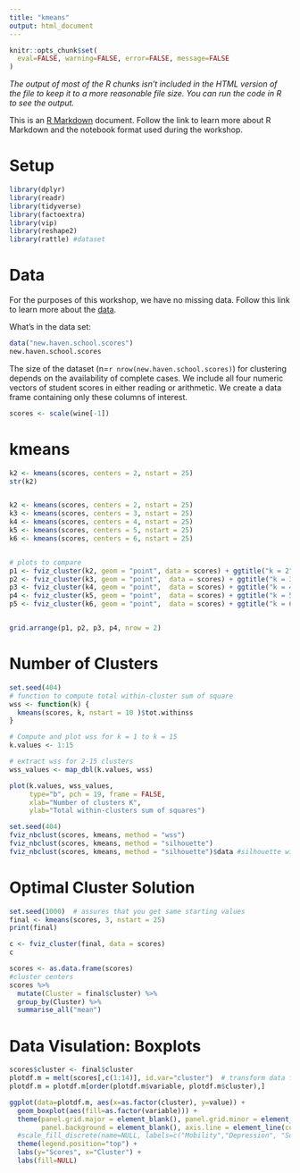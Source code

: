 ```yaml
---
title: "kmeans"
output: html_document
---
```

```r
knitr::opts_chunk$set(
  eval=FALSE, warning=FALSE, error=FALSE, message=FALSE
)
```

*The output of most of the R chunks isn't included in the HTML version of the file to keep it to a more reasonable file size.  You can run the code in R to see the output.*

This is an [R Markdown](https://rmarkdown.rstudio.com/) document. Follow the link to learn more about R Markdown and the notebook format used during the workshop.

# Setup

```r
library(dplyr)
library(readr)
library(tidyverse)
library(factoextra)
library(vip)
library(reshape2)
library(rattle) #dataset
```

# Data

For the purposes of this workshop, we have no missing data. Follow this link to learn more about the [data](https://cran.r-project.org/web/packages/cluster.datasets/cluster.datasets.pdf).

What's in the data set:

```r
data("new.haven.school.scores")
new.haven.school.scores
```

The size of the dataset (n=`r nrow(new.haven.school.scores)`) for clustering depends on the availability of complete cases. We include all four numeric vectors of student scores in either reading or arithmetic. We create a data frame containing only these columns of interest. 

```r
scores <- scale(wine[-1])
```

# kmeans

```r
k2 <- kmeans(scores, centers = 2, nstart = 25)
str(k2)


k2 <- kmeans(scores, centers = 2, nstart = 25)
k3 <- kmeans(scores, centers = 3, nstart = 25)
k4 <- kmeans(scores, centers = 4, nstart = 25)
k5 <- kmeans(scores, centers = 5, nstart = 25)
k6 <- kmeans(scores, centers = 6, nstart = 25)


# plots to compare
p1 <- fviz_cluster(k2, geom = "point", data = scores) + ggtitle("k = 2")
p2 <- fviz_cluster(k3, geom = "point",  data = scores) + ggtitle("k = 3")
p3 <- fviz_cluster(k4, geom = "point",  data = scores) + ggtitle("k = 4")
p4 <- fviz_cluster(k5, geom = "point",  data = scores) + ggtitle("k = 5")
p5 <- fviz_cluster(k6, geom = "point",  data = scores) + ggtitle("k = 6")


grid.arrange(p1, p2, p3, p4, nrow = 2)
```

# Number of Clusters
```r
set.seed(404)
# function to compute total within-cluster sum of square 
wss <- function(k) {
  kmeans(scores, k, nstart = 10 )$tot.withinss
}

# Compute and plot wss for k = 1 to k = 15
k.values <- 1:15

# extract wss for 2-15 clusters
wss_values <- map_dbl(k.values, wss)

plot(k.values, wss_values,
     type="b", pch = 19, frame = FALSE, 
     xlab="Number of clusters K",
     ylab="Total within-clusters sum of squares")

set.seed(404)
fviz_nbclust(scores, kmeans, method = "wss")
fviz_nbclust(scores, kmeans, method = "silhouette")
fviz_nbclust(scores, kmeans, method = "silhouette")$data #silhouette widths 
```

# Optimal Cluster Solution
```r
set.seed(1000)  # assures that you get same starting values
final <- kmeans(scores, 3, nstart = 25)
print(final)

c <- fviz_cluster(final, data = scores)
c

scores <- as.data.frame(scores)
#cluster centers 
scores %>%
  mutate(Cluster = final$cluster) %>%
  group_by(Cluster) %>%
  summarise_all("mean")
```


# Data Visulation: Boxplots 

```r
scores$cluster <- final$cluster
plotdf.m = melt(scores[,c(1:14)], id.var="cluster")  # transform data for plot
plotdf.m = plotdf.m[order(plotdf.m$variable, plotdf.m$cluster),]
```

```r
ggplot(data=plotdf.m, aes(x=as.factor(cluster), y=value)) + 
  geom_boxplot(aes(fill=as.factor(variable))) +
  theme(panel.grid.major = element_blank(), panel.grid.minor = element_blank(),
        panel.background = element_blank(), axis.line = element_line(colour = "black")) +
  #scale_fill_discrete(name=NULL, labels=c("Mobility","Depression", "Social Roles and Activities", "Cognitive Function")) +
  theme(legend.position="top") +
  labs(y="Scores", x="Cluster") + 
  labs(fill=NULL) 
```


